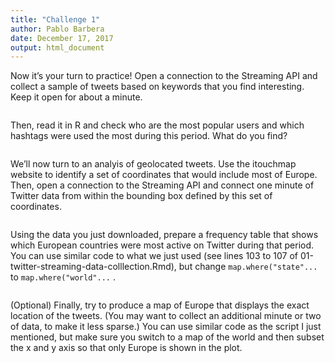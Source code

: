 ```yaml
---
title: "Challenge 1"
author: Pablo Barbera
date: December 17, 2017
output: html_document
---
```


Now it's your turn to practice! Open a connection to the Streaming API and collect a sample of tweets based on keywords that you find interesting. Keep it open for about a minute.

```r

```

Then, read it in R and check who are the most popular users and which hashtags were used the most during this period. What do you find?

```r

```

We'll now turn to an analyis of geolocated tweets. Use the itouchmap website to identify a set of coordinates that would include most of Europe. Then, open a connection to the Streaming API and connect one minute of Twitter data from within the bounding box defined by this set of coordinates.


```r

```

Using the data you just downloaded, prepare a frequency table that shows which European countries were most active on Twitter during that period. You can use similar code to what we just used (see lines 103 to 107 of 01-twitter-streaming-data-colllection.Rmd), but change `map.where("state"...` to `map.where("world"...` .

```r


```

(Optional) Finally, try to produce a map of Europe that displays the exact location of the tweets. (You may want to collect an additional minute or two of data, to make it less sparse.) You can use similar code as the script I just mentioned, but make sure you switch to a map of the world and then subset the x and y axis so that only Europe is shown in the plot.

```r


```



